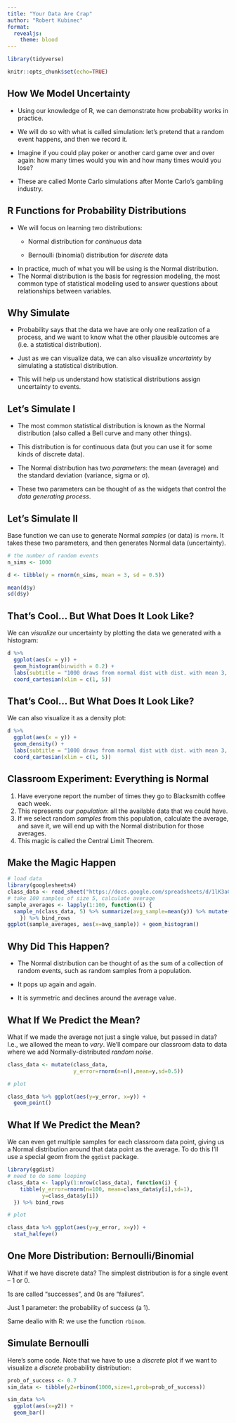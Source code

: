 ```yaml
---
title: "Your Data Are Crap"
author: "Robert Kubinec"
format:
  revealjs: 
    theme: blood
---
```


```r

library(tidyverse)

knitr::opts_chunk$set(echo=TRUE)

```

## How We Model Uncertainty

-   Using our knowledge of R, we can demonstrate how probability works in practice.

-   We will do so with what is called simulation: let's pretend that a random event happens, and then we record it.

-   Imagine if you could play poker or another card game over and over again: how many times would you win and how many times would you lose?

-   These are called Monte Carlo simulations after Monte Carlo's gambling industry.

## R Functions for Probability Distributions

-   We will focus on learning two distributions:
    -   Normal distribution for *continuous* data

    -   Bernoulli (binomial) distribution for *discrete* data
-   In practice, much of what you will be using is the Normal distribution.
-   The Normal distribution is the basis for regression modeling, the most common type of statistical modeling used to answer questions about relationships between variables.

## Why Simulate

-   Probability says that the data we have are only one realization of a process, and we want to know what the other plausible outcomes are (i.e. a statistical distribution).

-   Just as we can visualize data, we can also visualize *uncertainty* by simulating a statistical distribution.

-   This will help us understand how statistical distributions assign uncertainty to events.

## Let's Simulate I

-   The most common statistical distribution is known as the Normal distribution (also called a Bell curve and many other things).

-   This distribution is for continuous data (but you can use it for some kinds of discrete data).

-   The Normal distribution has two *parameters*: the mean (average) and the standard deviation (variance, sigma or $\sigma$).

-   These two parameters can be thought of as the widgets that control the *data generating process*.

## Let's Simulate II

Base function we can use to generate Normal *samples* (or data) is `rnorm`.
It takes these two parameters, and then generates Normal data (uncertainty).

```r

# the number of random events
n_sims <- 1000

d <- tibble(y = rnorm(n_sims, mean = 3, sd = 0.5))

mean(d$y)
sd(d$y)
```

## That's Cool... But What Does It Look Like?

We can *visualize* our uncertainty by plotting the data we generated with a histogram:

```r

d %>% 
  ggplot(aes(x = y)) +
  geom_histogram(binwidth = 0.2) +
  labs(subtitle = "1000 draws from normal dist with dist. with mean 3, sd 0.5") +
  coord_cartesian(xlim = c(1, 5))

```

## That's Cool... But What Does It Look Like?

We can also visualize it as a density plot:

```r

d %>% 
  ggplot(aes(x = y)) +
  geom_density() +
  labs(subtitle = "1000 draws from normal dist with dist. with mean 3, sd 0.5") +
  coord_cartesian(xlim = c(1, 5))

```

## Classroom Experiment: Everything is Normal

1.  Have everyone report the number of times they go to Blacksmith coffee each week.
2.  This represents our *population*: all the available data that we could have.
3.  If we select random *samples* from this population, calculate the average, and save it, we will end up with the Normal distribution for those averages.
4.  This magic is called the Central Limit Theorem.

## Make the Magic Happen

```r
# load data
library(googlesheets4)
class_data <- read_sheet("https://docs.google.com/spreadsheets/d/1lK3aC9lPl94osMOKl35A7uGElmp9ACw8ngckl5Yjtbg/edit#gid=0")
# take 100 samples of size 5, calculate average
sample_averages <- lapply(1:100, function(i) {
  sample_n(class_data, 5) %>% summarize(avg_sample=mean(y)) %>% mutate(sample_num=i)
    }) %>% bind_rows
ggplot(sample_averages, aes(x=avg_sample)) + geom_histogram()
```

## Why Did This Happen?

-   The Normal distribution can be thought of as the sum of a collection of random events, such as random samples from a population.

-   It pops up again and again.

-   It is symmetric and declines around the average value.

## What If We Predict the Mean?

What if we made the average not just a single value, but passed in data?
I.e., we allowed the mean to *vary*.
We'll compare our classroom data to data where we add Normally-distributed *random noise*.

```r

class_data <- mutate(class_data,
                     y_error=rnorm(n=n(),mean=y,sd=0.5))

# plot

class_data %>% ggplot(aes(y=y_error, x=y)) +
  geom_point()

```

## What If We Predict the Mean?

We can even get multiple samples for each classroom data point, giving us a Normal distribution around that data point as the average.
To do this I'll use a special geom from the `ggdist` package.

```r
library(ggdist)
# need to do some looping
class_data <- lapply(1:nrow(class_data), function(i) {
    tibble(y_error=rnorm(n=100, mean=class_data$y[i],sd=1),
           y=class_data$y[i])
  }) %>% bind_rows

# plot

class_data %>% ggplot(aes(y=y_error, x=y)) +
  stat_halfeye()

```

## One More Distribution: Bernoulli/Binomial

What if we have discrete data?
The simplest distribution is for a single event -- 1 or 0.

1s are called "successes", and 0s are "failures".

Just 1 parameter: the probability of success (a 1).

Same dealio with R: we use the function `rbinom`.

## Simulate Bernoulli

Here's some code.
Note that we have to use a *discrete* plot if we want to visualize a *discrete* probability distribution:

```r

prob_of_success <- 0.7
sim_data <- tibble(y2=rbinom(1000,size=1,prob=prob_of_success))

sim_data %>% 
  ggplot(aes(x=y2)) +
  geom_bar()

```
